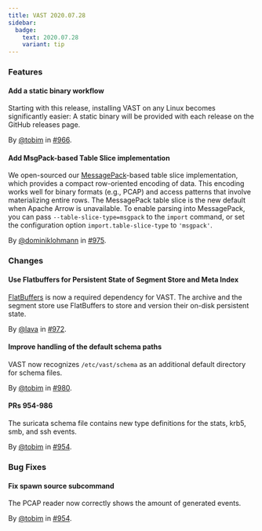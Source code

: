 ```yaml
---
title: VAST 2020.07.28
sidebar:
  badge:
    text: 2020.07.28
    variant: tip
---
```


### Features

#### Add a static binary workflow

Starting with this release, installing VAST on any Linux becomes significantly
easier: A static binary will be provided with each release on the GitHub
releases page.

By [@tobim](https://github.com/tobim) in [#966](https://github.com/tenzir/tenzir/pull/966).

#### Add MsgPack-based Table Slice implementation

We open-sourced our [MessagePack](http://msgpack.org)-based table slice
implementation, which provides a compact row-oriented encoding of data. This
encoding works well for binary formats (e.g., PCAP) and access patterns that
involve materializing entire rows. The MessagePack table slice is the new
default when Apache Arrow is unavailable. To enable parsing into MessagePack,
you can pass `--table-slice-type=msgpack` to the `import` command, or set the
configuration option `import.table-slice-type` to `'msgpack'`.

By [@dominiklohmann](https://github.com/dominiklohmann) in [#975](https://github.com/tenzir/tenzir/pull/975).

### Changes

#### Use Flatbuffers for Persistent State of Segment Store and Meta Index

[FlatBuffers](https://google.github.io/flatbuffers/) is now a required
 dependency for VAST. The archive and the segment store use FlatBuffers to store
 and version their on-disk persistent state.

By [@lava](https://github.com/lava) in [#972](https://github.com/tenzir/tenzir/pull/972).

#### Improve handling of the default schema paths

VAST now recognizes `/etc/vast/schema` as an additional default directory for
schema files.

By [@tobim](https://github.com/tobim) in [#980](https://github.com/tenzir/tenzir/pull/980).

#### PRs 954-986

The suricata schema file contains new type definitions for the stats, krb5, smb,
and ssh events.

By [@tobim](https://github.com/tobim) in [#954](https://github.com/tenzir/tenzir/pull/954).

### Bug Fixes

#### Fix spawn source subcommand

The PCAP reader now correctly shows the amount of generated events.

By [@tobim](https://github.com/tobim) in [#954](https://github.com/tenzir/tenzir/pull/954).
